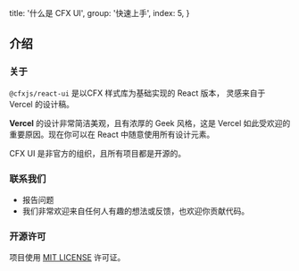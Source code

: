 
  title: '什么是 CFX UI',
  group: '快速上手',
  index: 5,
}

## 介绍

### 关于

`@cfxjs/react-ui` 是以CFX 样式库为基础实现的 React 版本，
灵感来自于 <Link rel="nofollow" target="_blank" href="https://vercel.co/design">Vercel 的设计稿</Link>。

<b>Vercel</b> 的设计非常简洁美观，且有浓厚的 Geek 风格，这是 Vercel 如此受欢迎的重要原因。现在你可以在
React 中随意使用所有设计元素。

CFX UI 是非官方的组织，且所有项目都是开源的。

<Spacer y={3} />

### 联系我们

<!-- - <Link target="_blank" rel="nofollow" href="https://spectrum.chat/zeit-ui/general?tab=posts">
    在 Spectrum 上聊天
  </Link> -->
- <Link target="_blank" rel="nofollow" href="https://github.com/Conflux-Chain/react-ui/issues/new">
    报告问题
  </Link>
- 我们非常欢迎来自任何人有趣的想法或反馈，也欢迎你贡献代码。

<Spacer y={3} />

### 开源许可

项目使用 [MIT LICENSE](https://github.com/Conflux-Chain/react-ui/blob/master/LICENSE) 许可证。

